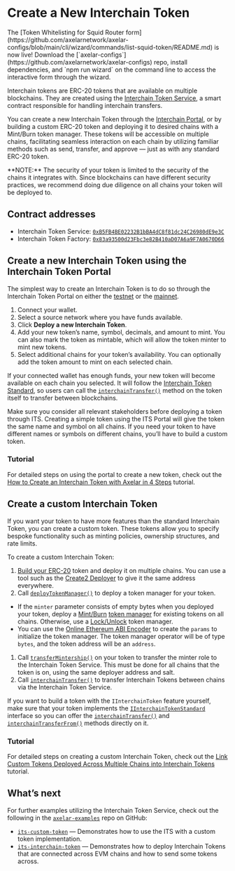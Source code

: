 # Create a New Interchain Token

<Callout emoji="⭐">
  The [Token Whitelisting for Squid Router
  form](https://github.com/axelarnetwork/axelar-configs/blob/main/cli/wizard/commands/list-squid-token/README.md) is now live! Download
  the [`axelar-configs`](https://github.com/axelarnetwork/axelar-configs) repo, install dependencies, and `npm run wizard` on the command line to
  access the interactive form through the wizard.
</Callout>


Interchain tokens are ERC-20 tokens that are available on multiple blockchains. They are created using the [Interchain Token Service](https://github.com/axelarnetwork/interchain-token-service/blob/main/contracts/InterchainTokenService.sol), a smart contract responsible for handling interchain transfers.

You can create a new Interchain Token through the [Interchain Portal](https://interchain.axelar.dev/), or by building a custom ERC-20 token and deploying it to desired chains with a Mint/Burn token manager. These tokens will be accessible on multiple chains, facilitating seamless interaction on each chain by utilizing familiar methods such as send, transfer, and approve — just as with any standard ERC-20 token.

<Callout emoji="🚨">
  **NOTE:** The security of your token is limited to the security of the chains
  it integrates with. Since blockchains can have different security practices,
  we recommend doing due diligence on all chains your token will be deployed to.
</Callout>

## Contract addresses

- Interchain Token Service: [`0xB5FB4BE02232B1bBA4dC8f81dc24C26980dE9e3C`](https://etherscan.io/address/0xB5FB4BE02232B1bBA4dC8f81dc24C26980dE9e3C)
- Interchain Token Factory: [`0x83a93500d23Fbc3e82B410aD07A6a9F7A0670D66`](https://etherscan.io/address/0x83a93500d23Fbc3e82B410aD07A6a9F7A0670D66)

## Create a new Interchain Token using the Interchain Token Portal

The simplest way to create an Interchain Token is to do so through the Interchain Token Portal on either the [testnet](https://testnet.interchain.axelar.dev/) or the [mainnet](https://interchain.axelar.dev/).

1. Connect your wallet.
1. Select a source network where you have funds available.
1. Click **Deploy a new Interchain Token**.
1. Add your new token’s name, symbol, decimals, and amount to mint. You can also mark the token as mintable, which will allow the token minter to mint new tokens.  
1. Select additional chains for your token’s availability. You can optionally add the token amount to mint on each selected chain.

If your connected wallet has enough funds, your new token will become available on each chain you selected. It will follow the [Interchain Token Standard](https://github.com/axelarnetwork/interchain-token-service/blob/main/contracts/interfaces/IInterchainTokenStandard.sol), so users can call the [`interchainTransfer()`](https://github.com/axelarnetwork/interchain-token-service/blob/9223108211b977d9138fdd67d5b4a641fc35c18c/contracts/interfaces/IInterchainTokenService.sol#L210) method on the token itself to transfer between blockchains.

<Callout emoji="💡">
  Make sure you consider all relevant stakeholders before deploying a token
  through ITS. Creating a simple token using the ITS Portal will give the token
  the same name and symbol on all chains. If you need your token to have
  different names or symbols on different chains, you’ll have to build a custom
  token.
</Callout>

### Tutorial

For detailed steps on using the portal to create a new token, check out the [How to Create an Interchain Token with Axelar in 4 Steps](https://axelar.network/blog/how-to-create-an-interchain-token-with-axelar-in-4-steps) tutorial.

## Create a custom Interchain Token

If you want your token to have more features than the standard Interchain Token, you can create a custom token. These tokens allow you to specify bespoke functionality such as minting policies, ownership structures, and rate limits.

To create a custom Interchain Token:

1. [Build your ERC-20](https://docs.alchemy.com/docs/how-to-create-an-erc-20-token-4-steps) token and deploy it on multiple chains. You can use a tool such as the [Create2 Deployer](https://docs.axelar.dev/dev/solidity-utilities#create2-deployer) to give it the same address everywhere.
1. Call [`deployTokenManager()`](https://github.com/axelarnetwork/interchain-token-service/blob/9edc4318ac1c17231e65886eea72c0f55469d7e5/contracts/InterchainTokenService.sol#L276) to deploy a token manager for your token.
  * If the `minter` parameter consists of empty bytes when you deployed your token, deploy a [Mint/Burn](/dev/send-tokens/glossary#mintburn) [token manager](/dev/send-tokens/glossary#token-manager) for existing tokens on all chains. Otherwise, use a [Lock/Unlock](/dev/send-tokens/glossary#lockunlock) token manager.
  * You can use the [Online Ethereum ABI Encoder](https://adibas03.github.io/online-ethereum-abi-encoder-decoder/#/encode) to create the `params` to initialize the token manager. The token manager operator will be of type `bytes`, and the token address will be an `address`.
1. Call [`transferMintership()`](https://github.com/axelarnetwork/interchain-token-service/blob/9223108211b977d9138fdd67d5b4a641fc35c18c/contracts/utils/Minter.sol#L31) on your token to transfer the minter role to the Interchain Token Service. This must be done for all chains that the token is on, using the same deployer address and salt.
1. Call [`interchainTransfer()`](https://github.com/axelarnetwork/interchain-token-service/blob/9223108211b977d9138fdd67d5b4a641fc35c18c/contracts/interfaces/IInterchainTokenService.sol#L210) to transfer Interchain Tokens between chains via the Interchain Token Service.

If you want to build a token with the `IInterchainToken` feature yourself, make sure that your token implements the [`IInterchainTokenStandard`](https://github.com/axelarnetwork/interchain-token-service/blob/v1.0.0/contracts/interfaces/IInterchainTokenStandard.sol) interface so you can offer the [`interchainTransfer()`](https://github.com/axelarnetwork/interchain-token-service/blob/9edc4318ac1c17231e65886eea72c0f55469d7e5/contracts/interfaces/IInterchainTokenStandard.sol#L19) and [`interchainTransferFrom()`](https://github.com/axelarnetwork/interchain-token-service/blob/9edc4318ac1c17231e65886eea72c0f55469d7e5/contracts/interfaces/IInterchainTokenStandard.sol#L36) methods directly on it.

### Tutorial

For detailed steps on creating a custom Interchain Token, check out the [Link Custom Tokens Deployed Across Multiple Chains into Interchain Tokens](https://docs.axelar.dev/dev/send-tokens/interchain-tokens/developer-guides/link-custom-tokens-deployed-across-multiple-chains-into-interchain-tokens) tutorial.

## What’s next

For further examples utilizing the Interchain Token Service, check out the following in the  [`axelar-examples`](https://github.com/axelarnetwork/axelar-examples/tree/main) repo on GitHub:

- [`its-custom-token`](https://github.com/axelarnetwork/axelar-examples/tree/main/examples/evm/its-custom-token) — Demonstrates how to use the ITS with a custom token implementation.
- [`its-interchain-token`](https://github.com/axelarnetwork/axelar-examples/tree/main/examples/evm/its-interchain-token) — Demonstrates how to deploy Interchain Tokens that are connected across EVM chains and how to send some tokens across.